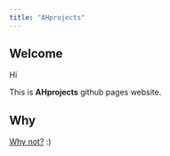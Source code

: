 ```yaml
---
title: "AHprojects"
---
```


## Welcome
Hi 

This is **AHprojects** github pages website.

## Why

[Why not?](about.qmd#why) :)